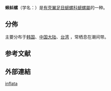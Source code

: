 {{Speciesbox
 |taxon = Limacina inflata

 |authority = (D'Orbigny, 1836)
}}

'''蝌蚪螺'''（学名：''{{lang|la|Limacina inflata}}''）是[[有壳翼足目|有壳翼足目]][[螔螺科|螔螺科]][[螔螺屬|螔螺屬]]的一种{{r|shell_3136}}。

==分佈==
主要分布于[[韩国|韩国]]、[[中国大陆|中国大陆]]、[[台湾|台湾]] {{r|shell_3136}}，常栖息在潮间带{{r|shell_3136}}。

==参考文献==
{{reflist|refs=
<ref name="shell_3136">{{cite web
 |url=http://shell.sinica.edu.tw/chinese/shellbase_detail.php?science_no=3136
 |title=国际贝库：蝌蚪螺
 |publisher=台湾贝类资料库
 |access-date=2009-08-11
 |archive-date=2016-03-04
 |archive-url=https://web.archive.org/web/20160304111220/http://shell.sinica.edu.tw/chinese/shellbase_detail.php?science_no=3136
 |dead-url=no
 }}</ref>

}}

==外部連結==
{{Taxonbar}}
[[Category:螔螺屬|inflata]]
{{Mollusc-stub}}